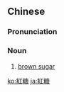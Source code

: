 {{also|红糖}}
==Chinese==
{{zh-forms|s=红糖|lit=red sugar}}

===Pronunciation===
{{zh-pron
|m=hóngtáng
|c=hung4 tong4
|g='fung4 tong2
|md=è̤ng-tòng
|mn=âng-thn̂g
|x=hong2 dan2
|w=3hhon daan
|cat=n
}}

===Noun===
{{zh-noun}}

# [[brown sugar]]

[[ko:紅糖]]
[[ja:紅糖]]